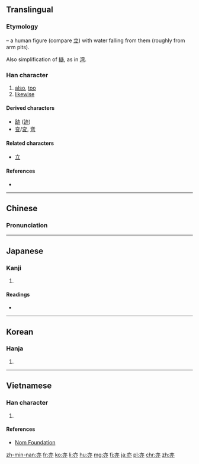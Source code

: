 {{also|赤}}
==Translingual==
{{stroke order}}

===Etymology===
{{liushu|i}} – a human figure (compare [[立]]) with water falling from them (roughly from arm pits).

Also simplification of [[䜌]], as in [[湾]].

===Han character===
{{Han char|rn=8|rad=亠|as=04|sn=6|four=00330|canj=YLNC}}

# [[also]], [[too]]
# [[likewise]]

====Derived characters====
* [[跡]] ([[迹]])
* [[变]]/[[変]], [[弯]] {{qualifier|as simplification of [[䜌]]}}

====Related characters====
* [[立]]

====References====
* {{Han ref|kx=0088.090|dkj=00293|dj=0187.010|hdz=10281.030|uh=4EA6|ud=20134|bh=A5E7|bd=42471}}

----

==Chinese==
{{zh-forms}}

===Pronunciation===
{{zh-pron
|m=yì
|c=jik6
|mn=ia̍h
|mc=y
|oc=y
|ma=
|cat=adv
}}

----

==Japanese==

===Kanji===
{{ja-kanji|grade=8|rs=亠04}}

# {{defn|lang=ja|sort=亠04}}

====Readings====
* {{ja-readings|on=[[えき]] (eki), [[やく]] (yaku)|kun=[[また]] (mata)}}

----

==Korean==

===Hanja===
{{ko-hanja|hangeul=역|rv=yeok|mr=yŏk}}

# {{defn|lang=ko|sort=亠04}}

----

==Vietnamese==

===Han character===
{{vi-hantu|diệc|rs=亠04}}

# {{defn|lang=vi|sort=亠04}}

====References====
* [http://nomfoundation.org/common/nom_details.php?codepoint=4ea6 Nom Foundation]

[[zh-min-nan:亦]]
[[fr:亦]]
[[ko:亦]]
[[li:亦]]
[[hu:亦]]
[[mg:亦]]
[[fj:亦]]
[[ja:亦]]
[[pl:亦]]
[[chr:亦]]
[[zh:亦]]